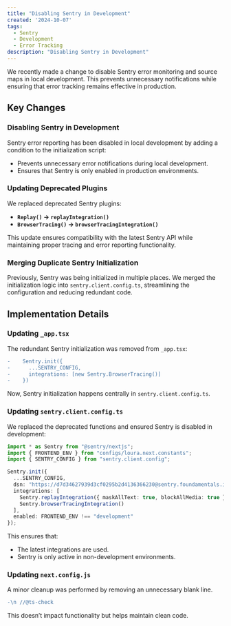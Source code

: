 ```yaml
---
title: "Disabling Sentry in Development"
created: '2024-10-07'
tags:
  - Sentry
  - Development
  - Error Tracking
description: "Disabling Sentry in Development"
---
```


We recently made a change to disable Sentry error monitoring and source maps in local development. This prevents unnecessary notifications while ensuring that error tracking remains effective in production.

## Key Changes

### Disabling Sentry in Development

Sentry error reporting has been disabled in local development by adding a condition to the initialization script:

- Prevents unnecessary error notifications during local development.
- Ensures that Sentry is only enabled in production environments.

### Updating Deprecated Plugins

We replaced deprecated Sentry plugins:

- **`Replay()` → `replayIntegration()`**
- **`BrowserTracing()` → `browserTracingIntegration()`**

This update ensures compatibility with the latest Sentry API while maintaining proper tracing and error reporting functionality.

### Merging Duplicate Sentry Initialization

Previously, Sentry was being initialized in multiple places. We merged the initialization logic into `sentry.client.config.ts`, streamlining the configuration and reducing redundant code.

## Implementation Details

### Updating `_app.tsx`

The redundant Sentry initialization was removed from `_app.tsx`:

```diff
-    Sentry.init({
-      ...SENTRY_CONFIG,
-      integrations: [new Sentry.BrowserTracing()]
-    })
```

Now, Sentry initialization happens centrally in `sentry.client.config.ts`.

### Updating `sentry.client.config.ts`

We replaced the deprecated functions and ensured Sentry is disabled in development:

```typescript
import * as Sentry from "@sentry/nextjs";
import { FRONTEND_ENV } from "configs/loura.next.constants";
import { SENTRY_CONFIG } from "sentry.client.config";

Sentry.init({
  ...SENTRY_CONFIG,
  dsn: "https://d7d34627939d3cf0295b2d4136366230@sentry.foundamentals.io/2",
  integrations: [
    Sentry.replayIntegration({ maskAllText: true, blockAllMedia: true }),
    Sentry.browserTracingIntegration()
  ],
  enabled: FRONTEND_ENV !== "development"
});
```

This ensures that:

- The latest integrations are used.
- Sentry is only active in non-development environments.

### Updating `next.config.js`

A minor cleanup was performed by removing an unnecessary blank line.

```diff
-\n //@ts-check
```

This doesn’t impact functionality but helps maintain clean code.